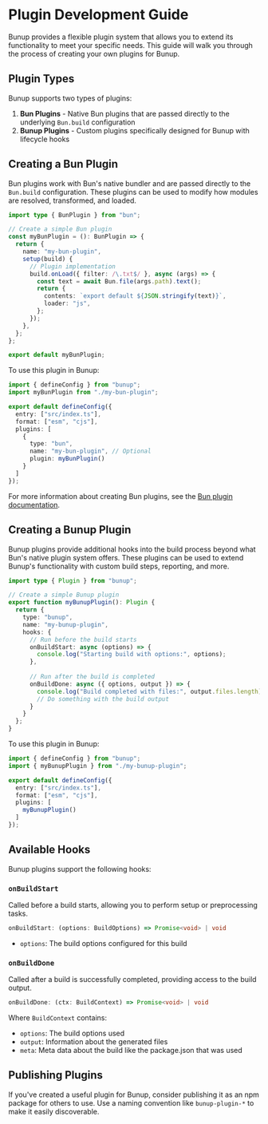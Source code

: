 # Plugin Development Guide

Bunup provides a flexible plugin system that allows you to extend its functionality to meet your specific needs. This guide will walk you through the process of creating your own plugins for Bunup.

## Plugin Types

Bunup supports two types of plugins:

1. **Bun Plugins** - Native Bun plugins that are passed directly to the underlying `Bun.build` configuration
2. **Bunup Plugins** - Custom plugins specifically designed for Bunup with lifecycle hooks

## Creating a Bun Plugin

Bun plugins work with Bun's native bundler and are passed directly to the `Bun.build` configuration. These plugins can be used to modify how modules are resolved, transformed, and loaded.

```ts
import type { BunPlugin } from "bun";

// Create a simple Bun plugin
const myBunPlugin = (): BunPlugin => {
  return {
    name: "my-bun-plugin",
    setup(build) {
      // Plugin implementation
      build.onLoad({ filter: /\.txt$/ }, async (args) => {
        const text = await Bun.file(args.path).text();
        return {
          contents: `export default ${JSON.stringify(text)}`,
          loader: "js",
        };
      });
    },
  };
};

export default myBunPlugin;
```

To use this plugin in Bunup:

```ts
import { defineConfig } from "bunup";
import myBunPlugin from "./my-bun-plugin";

export default defineConfig({
  entry: ["src/index.ts"],
  format: ["esm", "cjs"],
  plugins: [
    {
      type: "bun",
      name: "my-bun-plugin", // Optional
      plugin: myBunPlugin()
    }
  ]
});
```

For more information about creating Bun plugins, see the [Bun plugin documentation](https://bun.sh/docs/bundler/plugins).

## Creating a Bunup Plugin

Bunup plugins provide additional hooks into the build process beyond what Bun's native plugin system offers. These plugins can be used to extend Bunup's functionality with custom build steps, reporting, and more.

```ts
import type { Plugin } from "bunup";

// Create a simple Bunup plugin
export function myBunupPlugin(): Plugin {
  return {
    type: "bunup",
    name: "my-bunup-plugin",
    hooks: {
      // Run before the build starts
      onBuildStart: async (options) => {
        console.log("Starting build with options:", options);
      },
      
      // Run after the build is completed
      onBuildDone: async ({ options, output }) => {
        console.log("Build completed with files:", output.files.length);
        // Do something with the build output
      }
    }
  };
}
```

To use this plugin in Bunup:

```ts
import { defineConfig } from "bunup";
import { myBunupPlugin } from "./my-bunup-plugin";

export default defineConfig({
  entry: ["src/index.ts"],
  format: ["esm", "cjs"],
  plugins: [
    myBunupPlugin()
  ]
});
```

## Available Hooks

Bunup plugins support the following hooks:

### `onBuildStart`

Called before a build starts, allowing you to perform setup or preprocessing tasks.

```ts
onBuildStart: (options: BuildOptions) => Promise<void> | void
```

- `options`: The build options configured for this build

### `onBuildDone`

Called after a build is successfully completed, providing access to the build output.

```ts
onBuildDone: (ctx: BuildContext) => Promise<void> | void
```

Where `BuildContext` contains:
- `options`: The build options used
- `output`: Information about the generated files
- `meta`: Meta data about the build like the package.json that was used

## Publishing Plugins

If you've created a useful plugin for Bunup, consider publishing it as an npm package for others to use. Use a naming convention like `bunup-plugin-*` to make it easily discoverable.
